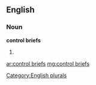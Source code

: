==English==

===Noun===
'''control briefs'''

# {{plural of|[[control brief]]}}

[[Category:English plurals]]

[[ar:control briefs]]
[[mg:control briefs]]